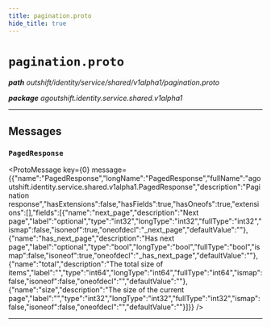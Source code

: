 ```yaml
---
title: pagination.proto
hide_title: true
---
```



# `pagination.proto`
_**path** outshift/identity/service/shared/v1alpha1/pagination.proto_

_**package** agoutshift.identity.service.shared.v1alpha1_



---

## Messages


### `PagedResponse`
<ProtoMessage key={0} message={{"name":"PagedResponse","longName":"PagedResponse","fullName":"agoutshift.identity.service.shared.v1alpha1.PagedResponse","description":"Pagination response","hasExtensions":false,"hasFields":true,"hasOneofs":true,"extensions":[],"fields":[{"name":"next_page","description":"Next page","label":"optional","type":"int32","longType":"int32","fullType":"int32","ismap":false,"isoneof":true,"oneofdecl":"_next_page","defaultValue":""},{"name":"has_next_page","description":"Has next page","label":"optional","type":"bool","longType":"bool","fullType":"bool","ismap":false,"isoneof":true,"oneofdecl":"_has_next_page","defaultValue":""},{"name":"total","description":"The total size of items","label":"","type":"int64","longType":"int64","fullType":"int64","ismap":false,"isoneof":false,"oneofdecl":"","defaultValue":""},{"name":"size","description":"The size of the current page","label":"","type":"int32","longType":"int32","fullType":"int32","ismap":false,"isoneof":false,"oneofdecl":"","defaultValue":""}]}} />

---


  